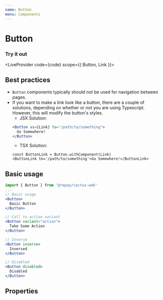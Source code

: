 ```yaml
---
name: Button
menu: Components
---
```



# Button

### Try it out


<LiveProvider code={code} scope={{ Button, Link }}>
  <LiveEditor style={livePreviewStyle} />
  <LiveError />
  <LivePreview />
</LiveProvider>

## Best practices

- `Button` components typically should not be used for navigation between pages.
- If you want to make a link look like a button, there are a couple of solutions, depending on whether or not you are using Typescript. However, this will modify the button's styles.
  - JSX Solution:
  ```jsx
  <Button as={Link} to="/path/to/something">
    Go Somewhere!
  </Button>
  ```
  - TSX Solution:
  ```tsx
  const ButtonLink = Button.withComponent(Link)
  <ButtonLink to='/path/to/something'>Go Somewhere!</ButtonLink>
  ```

## Basic usage

```jsx
import { Button } from '@repay/cactus-web'
...
// Basic usage
<Button>
  Basic Button
</Button>

// Call to action variant
<Button variant="action">
  Take Some Action
</Button>

// Inverse
<Button inverse>
  Inversed
</Button>

// Disabled
<Button disabled>
  Disabled
</Button>
```

## Properties

<PropsTable of={Button} />
